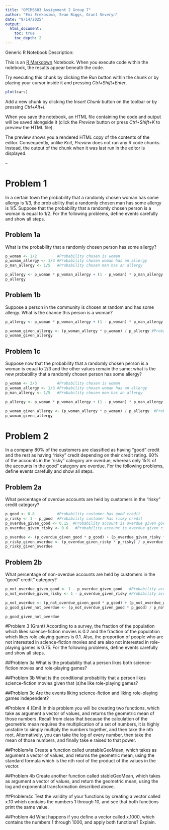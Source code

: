 ```yaml
---
title: "OPIM5603 Assignment 2 Group 7"
author: "Emi Erekosima, Sean Biggs, Grant Severyn"
date: "9/14/2025"
output:
  html_document:
    toc: true
    toc_depth: 2
---
```

Generic R Notebook Description:

This is an [R Markdown](http://rmarkdown.rstudio.com) Notebook. When you execute code within the notebook, the results appear beneath the code. 

Try executing this chunk by clicking the *Run* button within the chunk or by placing your cursor inside it and pressing *Ctrl+Shift+Enter*. 

```r
plot(cars)
```

Add a new chunk by clicking the *Insert Chunk* button on the toolbar or by pressing *Ctrl+Alt+I*.

When you save the notebook, an HTML file containing the code and output will be saved alongside it (click the *Preview* button or press *Ctrl+Shift+K* to preview the HTML file).

The preview shows you a rendered HTML copy of the contents of the editor. Consequently, unlike *Knit*, *Preview* does not run any R code chunks. Instead, the output of the chunk when it was last run in the editor is displayed.

--

# Problem 1
In a certain town the probability that a randomly chosen woman has some allergy is 1/3, the prob
ability that a randomly chosen man has some allergy is 1/5. Suppose that the probability that a randomly chosen person is a woman is equal to 1/2. For the following problems, define events carefully and show all steps.

## Problem 1a
What is the probability that a randomly chosen person has some allergy?
```r
p_woman <- 1/2         #Probability chosen is woman
p_woman_allergy <- 1/3 #Probability chosen woman has an allergy
p_man_allergy <- 1/5   #Probability chosen man has an allergy

p_allergy <- p_woman * p_woman_allergy + (1 - p_woman) * p_man_allergy  #Probability the chosen has an allergy
p_allergy

```


## Problem 1b
Suppose a person in the community is chosen at random and has some allergy. What is the chance this person is a woman?
```r
p_allergy <- p_woman * p_woman_allergy + (1 - p_woman) * p_man_allergy #Probability the chosen has an allergy

p_woman_given_allergy <- (p_woman_allergy * p_woman) / p_allergy #Probability chosen is a woman with an allergy
p_woman_given_allergy
```


## Problem 1c
Suppose now that the probability that a randomly chosen person is a woman is equal to 2/3
 and the other values remain the same; what is the new probability that a randomly chosen
 person has some allergy?
```r
p_woman <- 2/3         #Probability chosen is woman
p_woman_allergy <- 1/3 #Probability chosen woman has an allergy
p_man_allergy <- 1/5   #Probability chosen man has an allergy

p_allergy <- p_woman * p_woman_allergy + (1 - p_woman) * p_man_allergy  #Probability the chosen has an allergy

p_woman_given_allergy <- (p_woman_allergy * p_woman) / p_allergy  #Probability the chosen is a woman with an allergy
p_woman_given_allergy


```
 

# Problem 2
In a company 80% of the customers are classified as having “good” credit and the rest as having
 “risky” credit depending on their credit rating. 60% of the accounts in the ‘risky” category are
 overdue, whereas only 15% of the accounts in the good” category are overdue. For the following
 problems, define events carefully and show all steps.
 
## Problem 2a
What percentage of overdue accounts are held by customers in the “risky” credit category?
```r
p_good <- 0.8          #Probability customer has good credit
p_risky <- 1 - p_good  #Probability customer has risky credit
p_overdue_given_good <- 0.15  #Probability account is overdue given good credit
p_overdue_given_risky <- 0.6   #Probability account is overdue given risky credit

p_overdue <- (p_overdue_given_good * p_good) + (p_overdue_given_risky * p_risky) #Total probability account is overdue
p_risky_given_overdue <- (p_overdue_given_risky * p_risky) / p_overdue #Probability account is risky and overdue
p_risky_given_overdue

```


## Problem 2b
What percentage of non-overdue accounts are held by customers in the “good” credit” category?
```r
p_not_overdue_given_good <- 1 - p_overdue_given_good   #Probability account is not overdue given good credit
p_not_overdue_given_risky <- 1 - p_overdue_given_risky #Probability account is not overdue given risky credit

p_not_overdue <- (p_not_overdue_given_good * p_good) + (p_not_overdue_given_risky * p_risky) #Total probability account is not overdue
p_good_given_not_overdue <- (p_not_overdue_given_good * p_good) / p_not_overdue #Probability account is good and not overdue

p_good_given_not_overdue
```


#Problem 3 (Grant)
 According to a survey, the fraction of the population which likes science-fiction movies is 0.2 and
 the fraction of the population which likes role-playing games is 0.1. Also, the proportion of people
 who are not interested in science-fiction movies and are also not interested in role-playing games is
 0.75. For the following problems, define events carefully and show all steps.
 
##Problem 3a
What is the probability that a person likes both science-fiction movies and role-playing games?

##Problem 3b
What is the conditional probability that a person likes science-fiction movies given that (s)he
 like role-playing games?

##Problem 3c
Are the events liking science-fiction and liking role-playing games independent?

#Problem 4 (Emi)
 In this problem you will be creating two functions, which take as argument a vector of values, and
 returns the geometric mean of those numbers. Recall from class that because the calculation of
 the geometric mean requires the multiplication of a set of numbers, it is highly unstable to simply
 multiply the numbers together, and then take the nth root. Alternatively, you can take the log of
 every number, then take the mean of those numbers, and finally take e raised to that power.

##Problem4a
 Create a function called unstableGeoMean, which takes as argument a vector of values, and
 returns the geometric mean, using the standard formula which is the nth root of the product
 of the values in the vector.
 
##Problem 4b
Create another function called stableGeoMean, which takes as argument a vector of values,
 and return the geometric mean, using the log and exponential transformation described above.

##Problem4c
Test the validity of your functions by creating a vector called x.10 which contains the numbers
 1 through 10, and see that both functions print the same value.

##Problem 4d
What happens if you define a vector called x.1000, which contains the numbers 1 through
 1000, and apply both functions? Explain.